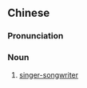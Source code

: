 ==Chinese==
{{zh-forms}}

===Pronunciation===
{{zh-pron
|m=chàngzuòrén
|c=coeng3 zok3 jan4
|cat=n
}}

===Noun===
{{zh-noun}}

# {{lb|zh|music}} [[singer-songwriter]]